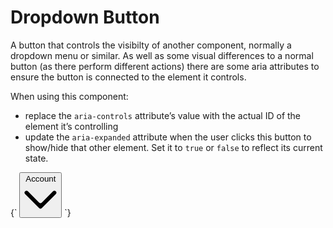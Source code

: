 
<Meta title="Objects/Button--dropdown" />

# Dropdown Button

A button that controls the visibilty of another component, normally a dropdown menu or similar. As well as some visual differences to a normal button (as there perform different actions) there are some aria attributes to ensure the button is connected to the element it controls.

When using this component:

- replace the `aria-controls` attribute’s value with the actual ID of the element it’s controlling
- update the `aria-expanded` attribute when the user clicks this button to show/hide that other element. Set it to `true` or `false` to reflect its current state.

<Canvas>
  <Story name="Button--dropdown">
    {`
        <button type="button" class="o-button o-button--dropdown o-h6" aria-controls="element-id" aria-expanded="false">
          <span class="o-button__label">Account</span>
          <svg class="o-button__icon o-icon o-icon--m" xmlns="http://www.w3.org/2000/svg" viewBox="0 0 100 100">
            <path d="M2.78,32.83a6.07,6.07,0,0,1,8.58-8.59L45.71,58.59a6.07,6.07,0,0,0,8.58,0L88.64,24.24a6.07,6.07,0,1,1,8.58,8.59L54.29,75.76a6.07,6.07,0,0,1-8.58,0Z" fill-rule="evenodd"/>
          </svg>
        </button>
      </div>
    `}
  </Story>
</Canvas>
